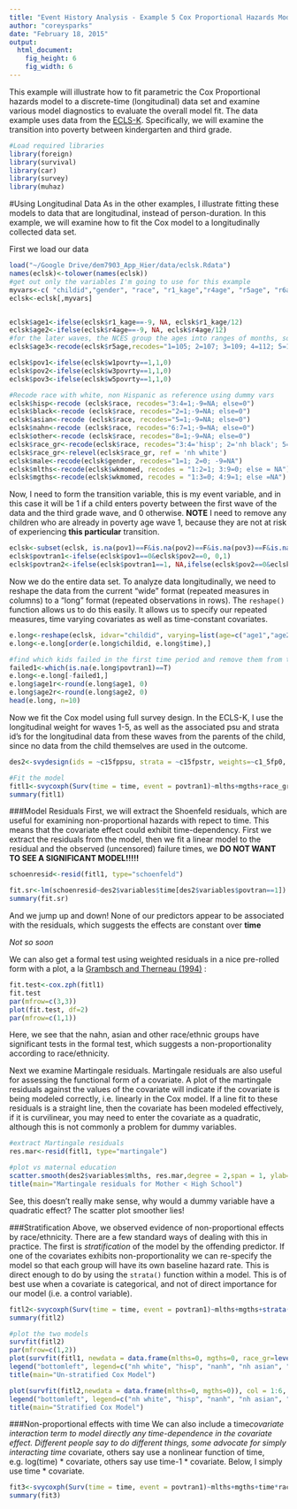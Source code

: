 ```yaml
---
title: "Event History Analysis - Example 5 Cox Proportional Hazards Model Part 2 - Model Checking"
author: "coreysparks"
date: "February 18, 2015"
output:
  html_document:
    fig_height: 6
    fig_width: 6
---
```


This example will illustrate how to fit parametric the Cox Proportional hazards model to a discrete-time (longitudinal) data set and examine various model diagnostics to evaluate the overall model fit. The data example uses data from the [ECLS-K ](http://nces.ed.gov/ecls/kinderdatainformation.asp). Specifically, we will examine the transition into poverty between kindergarten and third grade. 

```r
#Load required libraries
library(foreign)
library(survival)
library(car)
library(survey)
library(muhaz)

```

#Using Longitudinal Data
As in the other examples, I illustrate fitting these models to data that are longitudinal, instead of person-duration. In this example, we will examine how to fit the Cox model to a longitudinally collected data set. 

First we load our data
```r
load("~/Google Drive/dem7903_App_Hier/data/eclsk.Rdata")
names(eclsk)<-tolower(names(eclsk))
#get out only the variables I'm going to use for this example
myvars<-c( "childid","gender", "race", "r1_kage","r4age", "r5age", "r6age", "r7age","c1r4mtsc", "c4r4mtsc", "c5r4mtsc", "c6r4mtsc", "c7r4mtsc", "w1povrty","w1povrty","w3povrty", "w5povrty", "w8povrty","wkmomed", "s2_id", "c1_5fp0", "c15fpstr", "c15fppsu")
eclsk<-eclsk[,myvars]


eclsk$age1<-ifelse(eclsk$r1_kage==-9, NA, eclsk$r1_kage/12)
eclsk$age2<-ifelse(eclsk$r4age==-9, NA, eclsk$r4age/12)
#for the later waves, the NCES group the ages into ranges of months, so 1= <105 months, 2=105 to 108 months. So, I fix the age at the midpoint of the interval they give, and make it into years by dividing by 12
eclsk$age3<-recode(eclsk$r5age,recodes="1=105; 2=107; 3=109; 4=112; 5=115; 6=117; -9=NA")/12

eclsk$pov1<-ifelse(eclsk$w1povrty==1,1,0)
eclsk$pov2<-ifelse(eclsk$w3povrty==1,1,0)
eclsk$pov3<-ifelse(eclsk$w5povrty==1,1,0)

#Recode race with white, non Hispanic as reference using dummy vars
eclsk$hisp<-recode (eclsk$race, recodes="3:4=1;-9=NA; else=0")
eclsk$black<-recode (eclsk$race, recodes="2=1;-9=NA; else=0")
eclsk$asian<-recode (eclsk$race, recodes="5=1;-9=NA; else=0")
eclsk$nahn<-recode (eclsk$race, recodes="6:7=1;-9=NA; else=0")
eclsk$other<-recode (eclsk$race, recodes="8=1;-9=NA; else=0")
eclsk$race_gr<-recode(eclsk$race, recodes="3:4='hisp'; 2='nh black'; 5='nh asian'; 6:7='nahn'; 8='other'; 1='nh white'; else=NA", as.factor.result = T)
eclsk$race_gr<-relevel(eclsk$race_gr, ref = 'nh white')
eclsk$male<-recode(eclsk$gender, recodes="1=1; 2=0; -9=NA")
eclsk$mlths<-recode(eclsk$wkmomed, recodes = "1:2=1; 3:9=0; else = NA")
eclsk$mgths<-recode(eclsk$wkmomed, recodes = "1:3=0; 4:9=1; else =NA") 
```


Now, I need to form the transition variable, this is my event variable, and in this case it will be 1 if a child enters poverty between the first wave of the data and the third grade wave, and 0 otherwise. **NOTE** I need to remove any children who are already in poverty age wave 1, because they are not at risk of experiencing **this particular** transition.
```r
eclsk<-subset(eclsk, is.na(pov1)==F&is.na(pov2)==F&is.na(pov3)==F&is.na(age1)==F&is.na(age2)==F&is.na(age3)==F&pov1!=1&is.na(eclsk$c15fpstr)==F)
eclsk$povtran1<-ifelse(eclsk$pov1==0&eclsk$pov2==0, 0,1)
eclsk$povtran2<-ifelse(eclsk$povtran1==1, NA,ifelse(eclsk$pov2==0&eclsk$pov3==0,0,1))

```

Now we do the entire data set. To analyze data longitudinally, we need to reshape the data from the current "wide" format (repeated measures in columns) to a "long" format (repeated observations in rows). The `reshape()` function allows us to do this easily. It allows us to specify our repeated measures, time varying covariates as well as time-constant covariates.

```r
e.long<-reshape(eclsk, idvar="childid", varying=list(age=c("age1","age2"), age2=c("age2", "age3"), povtran=c("povtran1", "povtran2")), times=1:2, direction="long" , drop = names(eclsk)[4:20])
e.long<-e.long[order(e.long$childid, e.long$time),]

#find which kids failed in the first time period and remove them from the second risk period risk set
failed1<-which(is.na(e.long$povtran1)==T)
e.long<-e.long[-failed1,]
e.long$age1r<-round(e.long$age1, 0)
e.long$age2r<-round(e.long$age2, 0)
head(e.long, n=10)
```


Now we fit the Cox model using full survey design. In the ECLS-K, I use the longitudinal weight for waves 1-5, as well as the associated psu and strata id's for the longitudinal data from these waves from the parents of the child, since no data from the child themselves are used in the outcome.

```r
des2<-svydesign(ids = ~c15fppsu, strata = ~c15fpstr, weights=~c1_5fp0, data=e.long[complete.cases(e.long),], nest=T)

#Fit the model
fitl1<-svycoxph(Surv(time = time, event = povtran1)~mlths+mgths+race_gr, design=des2)
summary(fitl1) 
```

###Model Residuals
First, we will extract the Shoenfeld residuals, which are useful for examining non-proportional hazards with repect to time. This means that the covariate effect could exhibit time-dependency. First we extract the residuals from the model, then we fit a linear model to the residual and the observed (uncensored) failure times, we **DO NOT WANT TO SEE A SIGNIFICANT MODEL!!!!!**

```r
schoenresid<-resid(fitl1, type="schoenfeld")

fit.sr<-lm(schoenresid~des2$variables$time[des2$variables$povtran==1])
summary(fit.sr)
```
And we jump up and down! None of our predictors appear to be associated with the residuals, which suggests the effects are constant over **time**

*Not so soon*

We can also get a formal test using weighted residuals in a nice pre-rolled form with a plot, a la [Grambsch and Therneau (1994)](http://biomet.oxfordjournals.org/content/81/3/515.short) :
```r
fit.test<-cox.zph(fitl1)
fit.test
par(mfrow=c(3,3))
plot(fit.test, df=2)
par(mfrow=c(1,1))
```

Here, we see that the nahn, asian and other race/ethnic groups have significant tests in the formal test, which suggests a non-proportionality according to race/ethnicity. 

Next we examine Martingale residuals. Martingale residuals are also useful for assessing the functional form of a covariate. A plot of the martingale residuals against the values of the covariate will indicate if the covariate is being modeled correctly, i.e. linearly in the Cox model. If a line fit to these residuals is a straight line, then the covariate has been modeled effectively, if it is curvilinear, you may need to enter the covariate as a quadratic, although this is not commonly a problem for dummy variables.

```r
#extract Martingale residuals
res.mar<-resid(fitl1, type="martingale")

#plot vs maternal education
scatter.smooth(des2$variables$mlths, res.mar,degree = 2,span = 1, ylab="Martingale Residual",col=1,  cex=.25, lpars=list(col = "red", lwd = 3))
title(main="Martingale residuals for Mother < High School")

```

See, this doesn't really make sense, why would a dummy variable have a quadratic effect? The scatter plot smoother lies!

###Stratification
Above, we observed evidence of non-proportional effects by race/ethnicity. There are a few standard ways of dealing with this in practice. The first is *stratification* of the model by the offending predictor. If one of the covariates exhibits non-proportionality we can re-specify the model so that each group will have its own baseline hazard rate. This is direct enough to do by using the `strata()` function within a model. This is of best use when a covariate is categorical, and not of direct importance for our model (i.e. a control variable).

```r
fitl2<-svycoxph(Surv(time = time, event = povtran1)~mlths+mgths+strata(race_gr), design=des2, subset=race!=-8)
summary(fitl2) 

#plot the two models
survfit(fitl2)
par(mfrow=c(1,2))
plot(survfit(fitl1, newdata = data.frame(mlths=0, mgths=0, race_gr=levels(e.long$race_gr))), col = 1:6, ylim=c(.7,1))
legend("bottomleft", legend=c("nh white", "hisp", "nanh", "nh asian", "nh black", "other"), col=1:6, lty=1)
title(main="Un-stratified Cox Model")

plot(survfit(fitl2,newdata = data.frame(mlths=0, mgths=0)), col = 1:6, ylim=c(.7,1))
legend("bottomleft", legend=c("nh white", "hisp", "nanh", "nh asian", "nh black", "other"), col=1:6, lty=1)
title(main="Stratified Cox Model")

```


###Non-proportional effects with time
We can also include a time*covariate interaction term to model directly any time-dependence in the covariate effect. Different people say to do different things, some advocate for simply interacting time * covariate, others say use a nonlinear function of time, e.g. log(time) * covariate, others say use time-1 * covariate.  Below, I simply use time * covariate.
```r
fit3<-svycoxph(Surv(time = time, event = povtran1)~mlths+mgths+time*race_gr, design=des2, subset=race!=-8)
summary(fit3)

```
